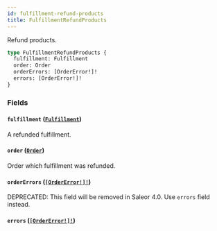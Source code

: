 ```yaml
---
id: fulfillment-refund-products
title: FulfillmentRefundProducts
---
```


Refund products.

```graphql
type FulfillmentRefundProducts {
  fulfillment: Fulfillment
  order: Order
  orderErrors: [OrderError!]!
  errors: [OrderError!]!
}
```

### Fields

#### `fulfillment` ([`Fulfillment`](../../../developer/api-reference/objects/fulfillment))

A refunded fulfillment.

#### `order` ([`Order`](../../../developer/api-reference/objects/order))

Order which fulfillment was refunded.

#### `orderErrors` ([`[OrderError!]!`](../../../developer/api-reference/objects/order-error))

<span class="badge badge--warning">DEPRECATED: This field will be removed in Saleor 4.0. Use `errors` field instead.</span>

#### `errors` ([`[OrderError!]!`](../../../developer/api-reference/objects/order-error))
